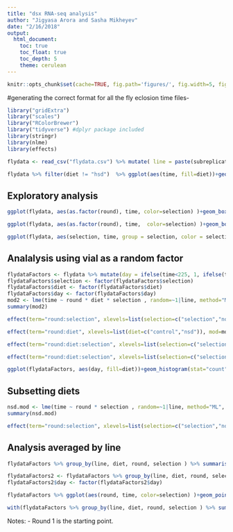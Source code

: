 ```yaml
---
title: "dsx RNA-seq analysis"
author: "Jigyasa Arora and Sasha Mikheyev"
date: "2/16/2018"
output:
  html_document:
    toc: true
    toc_float: true
    toc_depth: 5
    theme: cerulean
---
```


```r
knitr::opts_chunk$set(cache=TRUE, fig.path='figures/', fig.width=5, fig.height=5 )
```


#generating the correct format for all the fly eclosion time files-

```r
library("gridExtra")
library("scales")
library("RColorBrewer")
library("tidyverse") #dplyr package included
library(stringr)
library(nlme)
library(effects)
```


```r
flydata <- read_csv("flydata.csv") %>% mutate( line = paste(subreplicates, round, diet, conditions)) %>% select(time = emergence_time, diet, round, selection = conditions, line) %>% filter(diet != "control")

flydata %>% filter(diet != "hsd")  %>% ggplot(aes(time, fill=diet))+geom_histogram(position="dodge")
```

## Exploratory analysis

```r
ggplot(flydata, aes(as.factor(round), time, color=selection) )+geom_boxplot()+facet_grid(.~diet)

ggplot(flydata, aes(as.factor(round), time,  color=selection) )+geom_boxplot()+facet_grid(diet~.)+theme_bw()

ggplot(flydata, aes(selection, time, group = selection, color = selection))+ geom_jitter(alpha=.1,)+facet_grid(diet~as.factor(round))+theme_bw()
```

## Analalysis using vial as a random factor

```r
flydataFactors <- flydata %>% mutate(day = ifelse(time<225, 1, ifelse(time<240, 2, ifelse(time<270, 3, 4)))) %>% as.data.frame()
flydataFactors$selection <- factor(flydataFactors$selection)
flydataFactors$diet <- factor(flydataFactors$diet)
flydataFactors$day <- factor(flydataFactors$day)
mod2 <- lme(time ~ round * diet * selection , random=~1|line, method="ML", data = flydataFactors )
summary(mod2)

effect(term="round:selection", xlevels=list(selection=c("selection","noselection")), mod=mod2) %>% as.data.frame() %>% ggplot(aes(round,fit,color=selection))+geom_line()

effect(term="round:diet", xlevels=list(diet=c("control","nsd")), mod=mod2) %>% as.data.frame() %>% ggplot(aes(round,fit,color=diet))+geom_line()

effect(term="round:diet:selection", xlevels=list(selection=c("selection","noselection"),diet=c("control","nsd")), mod=mod2) %>% as.data.frame()%>% ggplot(aes(round,fit,color=selection,linetype=diet))+geom_line()

effect(term="round:diet:selection", xlevels=list(selection=c("selection","noselection"),diet=c("control","nsd")), mod=mod2) %>% as.data.frame()%>% ggplot(aes(round,fit,color=selection,linetype=diet))+geom_line()+geom_ribbon(aes(ymin=lower,ymax=upper),alpha=0.3)+ facet_grid(diet~., scales="free")

ggplot(flydataFactors, aes(day, fill=diet))+geom_histogram(stat="count")
```


## Subsetting diets

```r
nsd.mod <- lme(time ~ round * selection , random=~1|line, method="ML", data = flydataFactors %>% filter(diet == "nsd" & day == 3 ))
summary(nsd.mod)

effect(term="round:selection", xlevels=list(selection=c("selection","noselection")), mod=nsd.mod) %>% as.data.frame() %>% ggplot(aes(round, fit, color=selection))+geom_line()+geom_ribbon(aes(ymin=lower,ymax=upper),alpha=0.3)
```

## Analysis averaged by line

```r

flydataFactors %>% group_by(line, diet, round, selection ) %>% summarise(time = min(time) ) %>% ggplot(aes(round, time, color=selection) )+geom_point()+facet_grid(.~diet)+geom_smooth(method = "lm")

flydataFactors2 <- flydataFactors %>% group_by(line, diet, round, selection ) %>% summarise(mintime = min(time)) %>% mutate(day = ifelse(mintime<225, 1, ifelse(mintime<240, 2, ifelse(mintime<270, 3, 4))))
flydataFactors2$day <- factor(flydataFactors2$day)

flydataFactors %>% ggplot(aes(round, time, color=selection) )+geom_point()+facet_grid(.~diet)+geom_smooth(method = "lm")

with(flydataFactors %>% group_by(line, diet, round, selection ) %>% summarise(mintime = min(time), avetime = mean(time)), cor.test(mintime, avetime))
```

Notes: 
- Round 1 is the starting point.